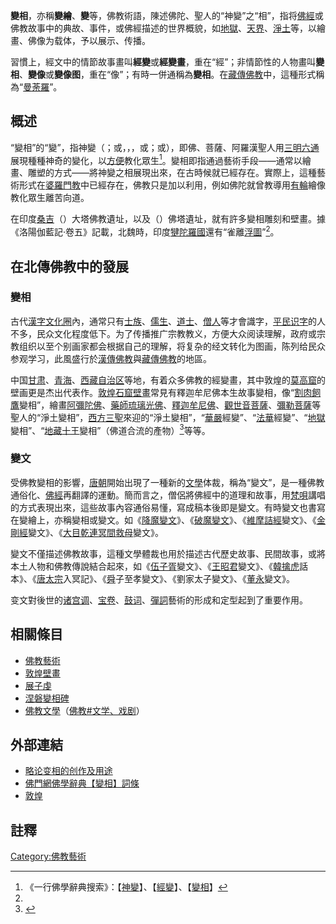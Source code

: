 {{佛教}}
'''變相'''，亦稱'''變繪'''、'''變'''等，佛教術語，陳述佛陀、聖人的“神變”之“相”，指将[[佛經|佛經]]或佛教故事中的典故、事件，或佛經描述的世界概貌，如[[地獄_(佛教)|地獄]]、[[天_(佛教)|天界]]、[[淨土|淨土]]等，以繪畫、佛像为载体，予以展示、传播。

習慣上，經文中的情節故事畫叫'''經變'''或'''經變畫'''，重在“經”；非情節性的人物畫叫'''變相'''、'''變像'''或'''變像图'''，重在“像”；有時一併通稱為'''變相'''。在[[藏傳佛教|藏傳佛教]]中，這種形式稱為“[[曼荼羅|曼荼羅]]”。

==概述==
“變相”的“變”，指神變（{{lang-pi|sappātihāriya}}；或{{lang-sa|vikurvaṇa-ṛddhi}}，{{lang-pi|vikubbana}}，{{bo|རྣམཔརཧཕྲུལ|w=rnam-par-hphrul}}，或{{bo|རདསུཧཕྲུལ|w=rdsu-hphrul}}；或{{lang-sa|parināma}}），即佛、菩薩、阿羅漢聖人用[[三明六通|三明六通]]展現種種神奇的變化，以[[方便_(佛教)|方便]]教化眾生<ref name=辭典>《一行佛學辭典搜索》：【[http://buddhaspace.org/dict/index.php?keyword=%E7%A5%9E%E8%AE%8A&selecthistory= 神變]】、【[http://buddhaspace.org/dict/index.php?keyword=%E7%B6%93%E8%AE%8A&selecthistory= 經變]】、【[http://buddhaspace.org/dict/index.php?keyword=%E8%AE%8A%E7%9B%B8&selecthistory= 變相]】</ref>。變相即指通過藝術手段——通常以繪畫、雕塑的方式——將神變之相展現出來，在古時候就已經存在。實際上，這種藝術形式在[[婆羅門教|婆羅門教]]中已經存在，佛教只是加以利用，例如佛陀就曾教導用[[有輪|有輪]]繪像教化眾生離苦向道。

在印度[[桑吉|桑吉]]（{{IAST|Śānchī}}）大塔佛教遺址，以及{{link-en|巴户特|Bharhut}}（{{IAST|Bhārhut}}）佛塔遺址，就有許多變相雕刻和壁畫。據《洛陽伽藍記·卷五》記載，北魏時，印度[[犍陀羅國|犍陀羅國]]還有“雀離[[浮圖|浮圖]]”<ref name=辭典/>。

==在北傳佛教中的發展==
===變相===
古代[[漢字文化圈|漢字文化圈]]內，通常只有[[士族|士族]]、[[儒生|儒生]]、[[道士|道士]]、[[僧人|僧人]]等才會識字，[[平民|平民]][[识字|识字]]的人不多，民众文化程度低下。为了传播推广宗教教义，方便大众阅读理解，政府或宗教组织以至个别画家都会根据自己的理解，将复杂的经文转化为图画，陈列给民众参观学习，此風盛行於[[漢傳佛教|漢傳佛教]]與[[藏傳佛教|藏傳佛教]]的地區。

中国[[甘肃|甘肃]]、[[青海|青海]]、[[西藏自治区|西藏自治区]]等地，有着众多佛教的經變畫，其中敦煌的[[莫高窟|莫高窟]]的壁画更是杰出代表作。[[敦煌石窟|敦煌石窟]][[壁畫|壁畫]]常見有釋迦牟尼佛本生故事變相，像“[[割肉飼鷹|割肉飼鷹]]變相”，繪畫[[阿彌陀佛|阿彌陀佛]]、[[藥師琉璃光佛|藥師琉璃光佛]]、[[釋迦牟尼佛|釋迦牟尼佛]]、[[觀世音菩薩|觀世音菩薩]]、[[彌勒菩薩|彌勒菩薩]]等聖人的“淨土變相”，[[西方三聖|西方三聖]]來迎的“淨土變相”，“[[華嚴經|華嚴]]經變”、“[[法華經|法華]]經變”、“[[地獄_(佛教)|地獄]]變相”、“[[地藏菩薩|地藏]][[十殿閻王|十王]]變相”（佛道合流的產物）<ref>{{cite|url=http://cnki.sris.com.tw/kcms/detail/detail.aspx?dbCode=cjfd&QueryID=65&CurRec=2&filename=DHYJ199302001&dbname=CJFD9093&uid=S1VwNktOWSttdjBtRDNyR29ZOTdOUlJmTjRKNWRLZEZ4WURIU21oTGM5ek9yVjdS|title=敦煌地藏圖像和“地藏十王廳”研究|author=羅華慶|accessdate=2019-02-09|archive-date=2019-02-09|archive-url=https://web.archive.org/web/20190209232236/http://cnki.sris.com.tw/kcms/detail/detail.aspx?dbCode=cjfd&QueryID=65&CurRec=2&filename=DHYJ199302001&dbname=CJFD9093&uid=S1VwNktOWSttdjBtRDNyR29ZOTdOUlJmTjRKNWRLZEZ4WURIU21oTGM5ek9yVjdS|dead-url=no}}</ref>等等。
{{wide image|Pelliot-4524.jpg|3000px|描述釋迦牟尼佛成佛前降魔過程的《[[wikisource:zh:降魔變文|降魔變文]]》（[[法國國家圖書館|法國國家圖書館]]）|dir=rtl}}

===變文===
{{main|變文}}
受佛教變相的影響，[[唐朝|唐朝]]開始出現了一種新的[[文學|文學]]体裁，稱為“變文”，是一種佛教通俗化、[[佛經|佛經]]再翻譯的運動。簡而言之，僧侶將佛經中的道理和故事，用[[梵唄|梵唄]]講唱的方式表現出來，這些故事內容通俗易懂，寫成稿本後即是變文。有時變文也書寫在變繪上，亦稱變相或變文。如《[[wikisource:zh:降魔變文|降魔變文]]》、《[[wikisource:zh:破魔變文|破魔變文]]》、《[[維摩詰經|維摩詰經]]變文》、《[[金剛經|金剛經]]變文》、《[[目蓮救母|大目乾連冥間救母]]變文》。

變文不僅描述佛教故事，這種文學體裁也用於描述古代歷史故事、民間故事，或將本土人物和佛教傳說結合起來，如《[[伍子胥|伍子胥]]變文》、《[[王昭君|王昭君]]變文》、《[[韓擒虎|韓擒虎]]話本》、《[[唐太宗|唐太宗]]入冥記》、《[[舜|舜]]子至孝變文》、《劉家太子變文》、《[[董永|董永]]變文》。

变文對後世的[[诸宫调|诸宫调]]、[[宝卷|宝卷]]、[[鼓词|鼓词]]、[[彈詞|彈詞]]藝術的形成和定型起到了重要作用。

==相關條目==
*[[佛教藝術|佛教藝術]]
*[[敦煌壁畫|敦煌壁畫]]
*[[展子虔|展子虔]]
*[[涅磐變相碑|涅磐變相碑]]
*[[佛教文學|佛教文學]]（[[佛教#文学、戏剧|佛教#文学、戏剧]]）

==外部連結==
*[https://web.archive.org/web/20121207134428/http://magazine.fjnet.com/hykw/fayin/fy200003/g2k03f08.htm 略论变相的创作及用途]
*[http://glossary.buddhistdoor.com/word/63194/%E8%AE%8A%E7%9B%B8 佛門網佛學辭典【變相】詞條]
*[https://web.archive.org/web/20040629042030/http://jfl.czedu.com.cn/dh/index11.htm 敦煌]
==註釋==
{{reflist}}

[[Category:佛教藝術|Category:佛教藝術]]